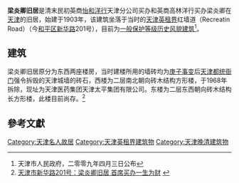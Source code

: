 {{天津历史风貌建筑|
省区市 = 天津市 |
名称 = 梁炎卿旧居 |
图片 = [[File:梁炎卿旧宅.jpg|200px]] |
编号 = 0130401 |
等级 = 一般保护 |
时代 = 1903年|
所在 = [[天津市|天津市]][[和平区_(天津市)|和平区]] |
公布 = 2009年4月3日 |
}}

'''梁炎卿旧居'''是清末民初英商[[怡和洋行|怡和洋行]]天津分公司买办和英商高林洋行买办梁炎卿在[[天津|天津]]的旧居，始建于1903年，该建筑坐落于当时的[[天津英租界|天津英租界]]红墙道（Recreatin Road）（今[[和平区_(天津市)|和平区]][[新华路_(天津)|新华路]]201号），目前为[[天津历史风貌建筑|一般保护等级历史风貌建筑]]<ref>天津市人民政府，二零零九年四月三日公布</ref>。

== 建筑 ==
梁炎卿旧居原分为东西两座楼房，当时建楼所用的墙砖均为[[庚子事变|庚子事变]]后[[天津都统衙门|天津都统衙门]]强令拆毁的天津城墙的砖石，西楼为二层南北朝向砖木结构方形楼，于1968年拆除，现址为天津医药集团天津太平集团有限公司。东楼为二层东西朝向砖木结构长方形楼，此楼目前尚存。<ref>[http://www.022net.com/2010/10-6/446134163144236.html 天津市新华路201号：梁炎卿旧居 首席买办一生为财] {{webarchive|url=https://web.archive.org/web/20101010030342/http://www.022net.com/2010/10-6/446134163144236.html |date=2010-10-10 }}</ref>

== 參考文獻 ==
<div class="references-small">
<references />
</div>

{{天津市名人故居}}

[[Category:天津名人故居|Category:天津名人故居]]
[[Category:天津英租界建筑物|Category:天津英租界建筑物]]
[[Category:天津晚清建筑物|Category:天津晚清建筑物]]